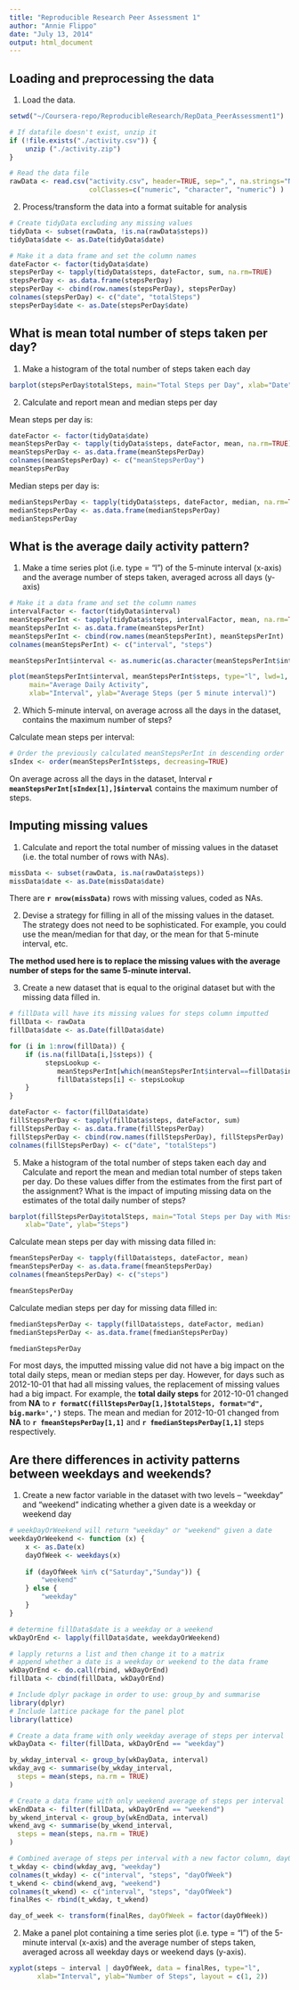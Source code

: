 ```yaml
---
title: "Reproducible Research Peer Assessment 1"
author: "Annie Flippo"
date: "July 13, 2014"
output: html_document
---
```


## Loading and preprocessing the data

1. Load the data.
```r
setwd("~/Coursera-repo/ReproducibleResearch/RepData_PeerAssessment1")

# If datafile doesn't exist, unzip it
if (!file.exists("./activity.csv")) {
    unzip ("./activity.zip")
}

# Read the data file 
rawData <- read.csv("activity.csv", header=TRUE, sep=",", na.strings="NA", 
                    colClasses=c("numeric", "character", "numeric") )
```

2. Process/transform the data into a format suitable for analysis
```r
# Create tidyData excluding any missing values
tidyData <- subset(rawData, !is.na(rawData$steps))
tidyData$date <- as.Date(tidyData$date)

# Make it a data frame and set the column names
dateFactor <- factor(tidyData$date)
stepsPerDay <- tapply(tidyData$steps, dateFactor, sum, na.rm=TRUE)
stepsPerDay <- as.data.frame(stepsPerDay)
stepsPerDay <- cbind(row.names(stepsPerDay), stepsPerDay)
colnames(stepsPerDay) <- c("date", "totalSteps")
stepsPerDay$date <- as.Date(stepsPerDay$date)
```

## What is mean total number of steps taken per day?

1. Make a histogram of the total number of steps taken each day
```r
barplot(stepsPerDay$totalSteps, main="Total Steps per Day", xlab="Date", ylab="Steps")
```

2. Calculate and report mean and median steps per day

Mean steps per day is:
``` r
dateFactor <- factor(tidyData$date)
meanStepsPerDay <- tapply(tidyData$steps, dateFactor, mean, na.rm=TRUE)
meanStepsPerDay <- as.data.frame(meanStepsPerDay)
colnames(meanStepsPerDay) <- c("meanStepsPerDay")
meanStepsPerDay
```

Median steps per day is:
```r
medianStepsPerDay <- tapply(tidyData$steps, dateFactor, median, na.rm=TRUE)
medianStepsPerDay <- as.data.frame(medianStepsPerDay)
medianStepsPerDay
```

## What is the average daily activity pattern?

1. Make a time series plot (i.e. type = "l") of the 5-minute interval (x-axis) and the average number of steps taken, averaged across all days (y-axis)

```r
# Make it a data frame and set the column names
intervalFactor <- factor(tidyData$interval)
meanStepsPerInt <- tapply(tidyData$steps, intervalFactor, mean, na.rm=TRUE)
meanStepsPerInt <- as.data.frame(meanStepsPerInt)
meanStepsPerInt <- cbind(row.names(meanStepsPerInt), meanStepsPerInt)
colnames(meanStepsPerInt) <- c("interval", "steps")

meanStepsPerInt$interval <- as.numeric(as.character(meanStepsPerInt$interval))
```

```r
plot(meanStepsPerInt$interval, meanStepsPerInt$steps, type="l", lwd=1, 
     main="Average Daily Activity", 
     xlab="Interval", ylab="Average Steps (per 5 minute interval)")
```
2. Which 5-minute interval, on average across all the days in the dataset, contains the maximum number of steps?

Calculate mean steps per interval:
```r
# Order the previously calculated meanStepsPerInt in descending order
sIndex <- order(meanStepsPerInt$steps, decreasing=TRUE)
```

On average across all the days in the dataset, Interval **`r meanStepsPerInt[sIndex[1],]$interval`** contains the maximum number of steps.

## Imputing missing values

1. Calculate and report the total number of missing values in the dataset (i.e. the total number of rows with NAs).
```r
missData <- subset(rawData, is.na(rawData$steps))
missData$date <- as.Date(missData$date)
```
There are **`r nrow(missData)`** rows with missing values, coded as NAs. 

2. Devise a strategy for filling in all of the missing values in the dataset. The strategy does not need to be sophisticated. For example, you could use the mean/median for that day, or the mean for that 5-minute interval, etc.

**The method used here is to replace the missing values with the average number of steps for the same 5-minute interval.**

3. Create a new dataset that is equal to the original dataset but with the missing data filled in.

```r

# fillData will have its missing values for steps column imputted
fillData <- rawData
fillData$date <- as.Date(fillData$date)

for (i in 1:nrow(fillData)) {
    if (is.na(fillData[i,]$steps)) {
         stepsLookup <-
            meanStepsPerInt[which(meanStepsPerInt$interval==fillData$interval[i]), ]$steps 
            fillData$steps[i] <- stepsLookup
    }
}

dateFactor <- factor(fillData$date)
fillStepsPerDay <- tapply(fillData$steps, dateFactor, sum)
fillStepsPerDay <- as.data.frame(fillStepsPerDay)
fillStepsPerDay <- cbind(row.names(fillStepsPerDay), fillStepsPerDay)
colnames(fillStepsPerDay) <- c("date", "totalSteps")
```

5. Make a histogram of the total number of steps taken each day and Calculate and report the mean and median total number of steps taken per day. Do these values differ from the estimates from the first part of the assignment? What is the impact of imputing missing data on the estimates of the total daily number of steps?

```r
barplot(fillStepsPerDay$totalSteps, main="Total Steps per Day with Missing Values Filled in", 
    xlab="Date", ylab="Steps")
```

Calculate mean steps per day with missing data filled in:
```r
fmeanStepsPerDay <- tapply(fillData$steps, dateFactor, mean)
fmeanStepsPerDay <- as.data.frame(fmeanStepsPerDay)
colnames(fmeanStepsPerDay) <- c("steps")

fmeanStepsPerDay
```

Calculate median steps per day for missing data filled in:
```r
fmedianStepsPerDay <- tapply(fillData$steps, dateFactor, median)
fmedianStepsPerDay <- as.data.frame(fmedianStepsPerDay)

fmedianStepsPerDay
```

For most days, the imputted missing value did not have a big impact on the total daily steps, mean or median steps per day.  However, for days such as 2012-10-01 that had all missing values, the replacement of missing values had a big impact.  For example, the **total daily steps** for 2012-10-01 changed from **NA** to **`r formatC(fillStepsPerDay[1,]$totalSteps, format="d", big.mark=',')`** steps.  The mean and median for 2012-10-01 changed from **NA** to **`r fmeanStepsPerDay[1,1]`** and **`r fmedianStepsPerDay[1,1]`** steps respectively.

## Are there differences in activity patterns between weekdays and weekends?

1. Create a new factor variable in the dataset with two levels – “weekday” and “weekend” indicating whether a given date is a weekday or weekend day

```r
# weekDayOrWeekend will return "weekday" or "weekend" given a date
weekdayOrWeekend <- function (x) {
    x <- as.Date(x)
    dayOfWeek <- weekdays(x)
    
    if (dayOfWeek %in% c("Saturday","Sunday")) {
        "weekend"
    } else {
        "weekday"
    }
}

# determine fillData$date is a weekday or a weekend
wkDayOrEnd <- lapply(fillData$date, weekdayOrWeekend)

# lapply returns a list and then change it to a matrix
# append whether a date is a weekday or weekend to the data frame
wkDayOrEnd <- do.call(rbind, wkDayOrEnd)
fillData <- cbind(fillData, wkDayOrEnd)

# Include dplyr package in order to use: group_by and summarise
library(dplyr)
# Include lattice package for the panel plot
library(lattice)

# Create a data frame with only weekday average of steps per interval
wkDayData <- filter(fillData, wkDayOrEnd == "weekday")

by_wkday_interval <- group_by(wkDayData, interval)
wkday_avg <- summarise(by_wkday_interval, 
  steps = mean(steps, na.rm = TRUE)
)

# Create a data frame with only weekend average of steps per interval
wkEndData <- filter(fillData, wkDayOrEnd == "weekend")
by_wkend_interval <- group_by(wkEndData, interval)
wkend_avg <- summarise(by_wkend_interval, 
  steps = mean(steps, na.rm = TRUE)
)

# Combined average of steps per interval with a new factor column, dayOfWeek
t_wkday <- cbind(wkday_avg, "weekday")
colnames(t_wkday) <- c("interval", "steps", "dayOfWeek")
t_wkend <- cbind(wkend_avg, "weekend")
colnames(t_wkend) <- c("interval", "steps", "dayOfWeek")
finalRes <- rbind(t_wkday, t_wkend)

day_of_week <- transform(finalRes, dayOfWeek = factor(dayOfWeek))
```

2. Make a panel plot containing a time series plot (i.e. type = "l") of the 5-minute interval (x-axis) and the average number of steps taken, averaged across all weekday days or weekend days (y-axis). 

```r
xyplot(steps ~ interval | dayOfWeek, data = finalRes, type="l", 
       xlab="Interval", ylab="Number of Steps", layout = c(1, 2))
```
